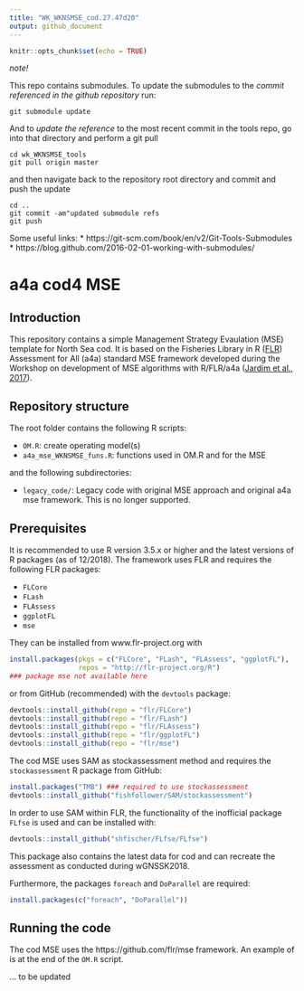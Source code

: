 ```yaml
---
title: "WK_WKNSMSE_cod.27.47d20"
output: github_document
---
```


```r
knitr::opts_chunk$set(echo = TRUE)
```

*note!*

This repo contains submodules.  To update the submodules to the *commit referenced in the github repository*  run:
```
git submodule update
```

And to *update the reference* to the most recent commit in the tools repo, go into that directory and perform a git pull
```
cd wk_WKNSMSE_tools
git pull origin master
```

and then navigate back to the repository root directory and commit and push the update
```
cd ..
git commit -am"updated submodule refs
git push
```


Some useful links:
* https://git-scm.com/book/en/v2/Git-Tools-Submodules
* https://blog.github.com/2016-02-01-working-with-submodules/


# a4a cod4 MSE

## Introduction

This repository contains a simple Management Strategy Evaulation (MSE) template for North Sea cod.
It is based on the Fisheries Library in R ([FLR](http://www.flr-project.org/)) Assessment for All (a4a) standard MSE framework developed during the Workshop on development of MSE algorithms with R/FLR/a4a ([Jardim et al., 2017](https://ec.europa.eu/jrc/en/publication/assessment-all-initiativea4a-workshop-development-mse-algorithms-rflra4a)).

## Repository structure

The root folder contains the following R scripts:

* `OM.R`: create operating model(s)
* `a4a_mse_WKNSMSE_funs.R`: functions used in OM.R and for the MSE

and the following subdirectories:

* `legacy_code/`: Legacy code with original MSE approach and original a4a mse framework. This is no longer supported.

## Prerequisites

It is recommended to use R version 3.5.x or higher and the latest versions of R packages (as of 12/2018). 
The framework uses FLR and requires the following FLR packages:

* `FLCore`
* `FLash`
* `FLAssess`
* `ggplotFL`
* `mse`

They can be installed from www.flr-project.org with

```r
install.packages(pkgs = c("FLCore", "FLash", "FLAssess", "ggplotFL"), 
                 repos = "http://flr-project.org/R")
### package mse not available here
```
or from GitHub (recommended) with the `devtools` package:
```r
devtools::install_github(repo = "flr/FLCore")
devtools::install_github(repo = "flr/FLash")
devtools::install_github(repo = "flr/FLAssess")
devtools::install_github(repo = "flr/ggplotFL")
devtools::install_github(repo = "flr/mse")
```

The cod MSE uses SAM as stockassessment method and requires the `stockassessment` R package from GitHub:
```r
install.packages("TMB") ### required to use stockassessment
devtools::install_github("fishfollower/SAM/stockassessment")
```

In order to use SAM within FLR, the functionality of the inofficial package `FLfse` is used and can be installed with:
```r
devtools::install_github("shfischer/FLfse/FLfse")
```
This package also contains the latest data for cod and can recreate the assessment as conducted during wGNSSK2018.

Furthermore, the packages `foreach` and `DoParallel` are required:
```r
install.packages(c("foreach", "DoParallel")) 
```

## Running the code

The cod MSE uses the https://github.com/flr/mse framework. An example of is at the end of the `OM.R` script.


... to be updated


